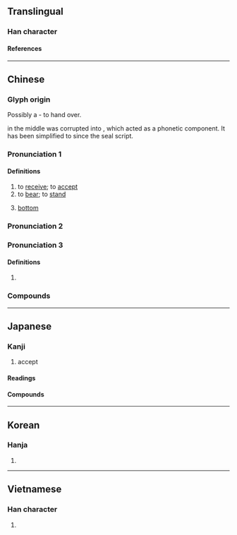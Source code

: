 {{character info}}
{{also|爱|愛|爰}}
==Translingual==

===Han character===
{{Han char|rn=29|rad=又|as=06|sn=8|four=20407|canj=BBE|ids=⿳爫冖又}}

====References====
{{Han ref|kx=0166.050|dkj=03159|dj=0377.030|hdz=10396.020|uh=53D7}}

----

==Chinese==
{{zh-forms}}

===Glyph origin===
{{Han etym}}
Possibly a {{Han compound|爪|凡|又|t1=hand|t2=plate|t3=hand|ls=p}} - to hand over.

{{lang|zh|凡}} in the middle was corrupted into {{och-l|舟}}, which acted as a phonetic component. It has been simplified to {{zh-l|*冖}} since the seal script.

===Pronunciation 1===
{{zh-pron
|m=shòu
|c=sau6
|h=pfs=su
|j=sou3
|md=sêu
|mn=qz:siǔ/tw,xm,zz:siū
|mn-t=siu6
|mc=y
|oc=y,2
|cat=v
}}

====Definitions====
{{zh-hanzi}}

# to [[receive]]; to [[accept]]
# to [[bear]]; to [[stand]]
# {{lb|zh|slang}} [[bottom]] {{gloss|gay slang}}
#: {{zh-ant|攻}}

===Pronunciation 2===
{{zh-see|授|v}}

===Pronunciation 3===
{{zh-pron
|m=Dào
|oc=n,1
|cat=pn
}}

====Definitions====
{{zh-hanzi}}

# {{surname|zh}}

===Compounds===
{{zh-der|受害者|受憋|受病|受不了|受不起|受不住|受潮|受寵|受寵若驚|受挫|受到|受得了|受敵|受凍|受罰|受粉|受風|受過|受害|受寒|受旱|受賄|受獎|受教|受戒|受驚|受精|受窘|受看|受累|受冷|受禮|受理|受領|受涼|受命|受難|受盤|受騙|受聘|受氣|受氣包|受氣包兒|受窮|受屈|受權|受熱|受辱|受傷|受賞|受審|受事|受署|受胎|受聽|受託|受洗|受降|受刑|受訓|受業|受益|受用|受孕|受災|受阻|受罪|受之有愧|受制|受款人|不好受|備受矚目|受話器|受刑人|受誅|忍受|大請大受|不受|倍受矚目|受精卵|受難節|受益無窮|備受好評|受爵|四面受敵|受虐|吃受|受冷落|人工受孕|受創|備受威脅|受人矚目|受鉗鎚|受禪|受播者|好受|受俘|代人受過|受難曲|受惠|不受用|幽囚受辱|容受|受賕枉法|力辭不受|受生|感同身受|感受|不受抬舉|急脈緩受|受封|享受|受委屈|受邀|忍饑受餓|忍饑受渴|受困|人工受精|受田|受降城|引頸受死|引頸受戮|受僱|受暑|受性|受悶氣|低頭受縛|不受籠絡|小受大走|受冤|備受禮遇|受閱|受苦|受不得|受癟|受訪|全受全歸|受僱人|受終|大為受用|大受|不受聽|受文者|廣受好評|受器|兒童受虐|受縛|受限|受茶|受知|受益費|受益憑證|受益人|受損|受怕擔憂|受命推事|受代|受人之託|受賂|八面受敵|八方受敵|夠受|乾生受|不受理|無功受祿|擎受|授受|擔飢受凍|擔孤受寡|應籙受圖|擔驚受怕|應圖受籙|持齋受戒|禁受|沒福消受|挨打受罵|承受|摩頂受戒|活受罪|私相授受|收受|應天受命|擔驚受恐|白受|接受|摩頂受記|生受|甘受|概括承受|熬枯受淡|無福消受|拜受|消受|末學膚受|折受|稟受|挨餓受凍|腹背受敵|首尾受敵|請受|虛己受人|謙受益|領受|膺受|逆來順受|自找罪受|自花受精|聽受|臨危受命|辭多受少|請功受賞|身受|遭受|體內受精|飽受|難受|難以忍受|體外受精|耽驚受怕|計功受賞|難以消受|見危受命|膚受|表裡受敵|蒙受|計功受爵|自作自受|無功不受祿|無功受祿}}

{{zh-cat|Elementary}}

----

==Japanese==

===Kanji===
{{ja-kanji|grade=3|rs=又06}}

# accept

====Readings====
{{ja-readings
|goon=ず
|kanon=しゅう
|kanyoon=じゅ
|kun=う-かる, う-ける, う-け
}}

====Compounds====
{{col5|ja
|{{ja-r|受%戒|じゅ%かい}}
|{{ja-r|受%刑|じゅ%けい}}
|{{ja-r|受%験|じゅ%けん}}
|{{ja-r|受%講|じゅ%こう}}
|{{ja-r|受%賞|じゅ%しょう}}
|{{ja-r|受%諾|じゅ%だく}}
|{{ja-r|受%動|じゅ%どう}}
|{{ja-r|受%動%態|じゅ%どう%たい}}
|{{ja-r|受%難|じゅ%なん}}
|{{ja-r|受%理|じゅ%り}}
|{{ja-r|受%領|じゅ%りょう}}
|{{ja-r|受%身%形|うけ%み%けい}}
}}

----

==Korean==

===Hanja===
{{ko-hanja|받다|받을|수}}

# {{hanja form of|수|[[accept]]}}

----

==Vietnamese==

===Han character===
{{vi-readings|reading=[[thụ]], [[thọ]]|rs=又06}}

# {{rfdef|vi|sort=又06}}
